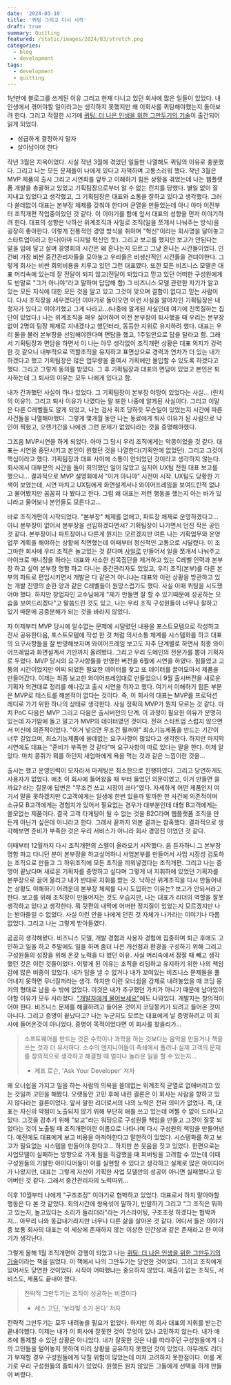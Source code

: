 ```yaml
---
date: '2024-03-10'
title: '퀴팅 그리고 다시 시작'
draft: true
summary: Quitting
featured: /static/images/2024/03/stretch.png
categories:
  - blog
  - development
tags:
  - development
  - quitting
---
```


1년만에 블로그를 쓰게된 이유 그리고 현재 다니고 있던 회사에 많은 일들이 있었다. 내인생에서 겪어야할 일이라고는 생각하지 못했지만 왜 이회사를 퀴팅해야했는지 돌아보려 한다. 그리고 적절한 시기에 [퀴팅: 더 나은 인생을 위한 그만두기의 기술](https://www.aladin.co.kr/shop/wproduct.aspx?itemid=332273102)이 출간되어 읽게 되었다.

- 성급하게 결정하지 말자
- 살아남아야 한다

작년 3월은 지옥이었다. 사실 작년 3월에 겪었던 일들만 나열해도 퀴팅의 이유로 충분했다. 그리고 나는 모든 문제들이 나에게 있다고 자책하며 고통스러워 했다. 작년 3월은 MVP 제품의 출시 그리고 시연회를 앞두고 이해하기 힘든 상황을 겪었는데 나는 웹플랫폼 개발을 총괄하고 있었고 기획팀장으로부터 알 수 없는 린치를 당했다. 별일 없이 잘 지내고 있었다고 생각했고, 그 기획팀장은 대표와 소통을 잘하고 있다고 생각했다. 그러다 쓸데없이 대표는 본부장 체제를 갖춰야 한다며 균열을 만들었는데 아니 아마 이전부터 조직개편 작업중이었던 것 같다. 이 이야기를 함에 앞서 대표의 성향을 먼저 이야기하려 한다. 대표의 성향은 낙하산 위계조직과 사일로 조직(일을 쪼개서 나눠주는 방식)을 굉장히 좋아한다. 이렇게 전통적인 경영 방식을 취하며 "혁신"이라는 회사명을 달아놓고 스타트업이라고 한다(아마 디지털 혁신인 듯). 그리고 보고를 했지만 보고가 안된다는 말을 입에 달고 살며 경영회의 시간은 왜 혼나는지 모르고 그냥 혼나는 시간들이었다. 인건비 가장 비싼 중간관리자들을 모아놓고 우리들은 비생산적인 시간들을 견뎌야한다. 그렇게 회사는 비싼 회의비용을 치루고 있던 그런 대표였다. 또한 모든 비즈니스 모델은 대표 머리속에 있는데 잘 전달이 되지 않고(전달이 되었다고 믿고 있던 어떠한 구성원에게도 반말로 "그거 아니야"라고 말하며 답답해 함) 그 비즈니스 모델 관련한 자기가 알고 있는 모든 지식에 대한 모든 것을 알고 있고 그것이 맞으며 결함이 없다고 믿는 사람이다. 다시 조직장을 세우겠다던 이야기로 돌아오면 이런 사실을 알아차인 기획팀장은 내정자가 있다고 이야기했고 그게 나라고...(나중에 알게된 사실인데 여기에 친목질하는 집단이 있었다.) 나는 위계조직을 매우 싫어하며 이전 본부장이 퇴사했을 때 우리는 본부장없이 2명의 팀장 체제로 지내겠다고 했던터라, 동등한 지위로 유지하려 했다. 대표는 우리 둘을 불러 본부장을 선임해야한다며 면담을 했고, 1주일안으로 답을 달라고 함. 그래서 기획팀장과 면담을 하면서 이 나는 아무 생각없이 조직개편 상황은 대표 의지가 강력한 것 같으니 내부적으로 역할조직을 유지하고 표면상으로 경력과 연차가 더 있는 내가 하겠다고 했고 기획팀장은 많은 업무량을 줄여서 기획에만 몰입할 수 있도록 하겠다고 했다. 그리고 그렇게 동의를 받았다. 그 후 기획팀장과 대표의 면담이 있었고 본인은 퇴사하는데 그 퇴사의 이유는 모두 나에게 있다고 함.

내가 간과했던 사실이 하나 있었다. 그 기획팀장이 본부장 야망이 있었다는 사실... (린치의 이유?). 그리고 퇴사 이유가 나였다는 말 또한 나중에 알게된 사실이다. 그리고 이말은 다른 C레벨들도 알게 되었고, 나는 검사 취조 당하듯 무슨일이 있었는지 시간에 따른 사건들을 나열해야했다. 그렇게 몇개월 동안 나는 동료에게 퇴사 이유가 된 사람으로 낙인이 찍혔고, 오랜기간을 나에겐 그런 문제가 없었다라는 것을 증명해야했다.

그즈음 MVP시연을 하게 되었다. 아마 그 당시 우리 조직에게는 악몽이었을 것 같다. 대표는 시연을 중단시키고 본인이 원했던 것을 나열한다(기획안에 없었던). 그리고 그것이 핵심이라고 했다. 기획팀장과 대표 사이에 소통이 안되었던 것이라고 생각하지 않는다. 회사에서 대부분의 시간을 둘이 회의했던 일이 많았고 심지어 UX팀 전원 대표 보고를 했으니... 결과적으로 MVP 설명회에서 "이거 아니야" 시전이 시작. UX팀도 당황한 기색이 보였는데, 시연 마치고 UX팀에게 화면설계서나 와이어프레임을 보여드린적 없냐고 물어봤지만 꼼꼼히 다 봤다고 한다. 그럼 왜 대표는 저런 행동을 했는지 아는 바가 있냐라고 물어보니 본인들도 모른다고...

바로 조직개편이 시작되었다. "본부장" 체제를 없애고, 파트장 체제로 운영하겠다고... 아니 본부장이 없어서 본부장을 선임하겠다면서? 기획팀장이 나가면서 던진 작은 공인 것 같다. 본부장이나 파트장이나 다른게 뭔지는 모르겠지만 여튼 나는 기획업무와 운영업무 계획을 해야하는 상황에 직면했는데 이때부터 정신적인 고통으로 시달렸다. 이 조그마한 회사에 우리 조직은 놀고있는 것 같다며 [사일로](https://post.naver.com/viewer/postView.naver?volumeNo=30119590&memberNo=50538240) 만들어서 일을 쪼개서 나눠주고 마이크로 매니징을 하라는 대표와 사소한 친목집단을 제거하고 있는 C레벨 인력과 본부장 하고 싶어 본부장 명함 파고 다니는 중간관리자도 있었고, 우리 조직(본부)를 다른 본부의 파트로 편입시키면서 개발은 다 같은거 아니냐는 대표와 이런 상황을 방관하고 있는 개발 진영의 순한 양과 같은 C레벨들이 원망스럽기도 했다. 사실 이때 퀴팅을 시도했어야 했다. 하지만 창업자인 교수님에게 "제가 만들면 잘 할 수 있기때문에 성공하는 모습을 보여드리겠다"고 말씀드린 것도 있고, 나는 우리 조직 구성원들이 너무나 잘하고 있기 때문에 공중분해가 되는 것을 바라지 않았다.

자 이제부터 MVP 당시에 알수없는 문제에 시달렸던 내용을 포스트모템으로 작성하고 전사 공유한다음, 포스트모템에 작성 한 것 처럼 의사소통 체계를 시스템화를 하고 대표의 요구사항들을 잘 반영해보자며 와이어프레임 보고도 자주 단계별로 하면서 최종 와이어프레임과 화면설계서 기안까지 올려봤다. 그리고 우리 도메인의 전문가를 뽑아 기획자로 두었다. MVP 당시의 요구사항들을 반영한 버전을 6월에 시연을 하였다. 힘들었고 고통의 시간이었지만 어찌 되었든 필요한 데이터를 찾고 또 데이터를 끌어모아서 제품을 만들어갔다. 이제는 최종 보고한 와이어프레임대로 만들었으니 9월 출시버전을 새로운 기획자 의견대로 정리를 해나갔고 출시 시연을 하자고 했다. 여기서 이해하기 힘든 부분은 MVP로 테스트를 해본적이 없다는 것이다. 즉, 이 회사의 대표는 MVP를 프로덕션 레디로 가기 위한 하나의 상태로 생각한다. 사실 정확히 MVP가 뭔지 모르는 것 같다. 마치 PoC 다음은 MVP 그리고 다음은 출시버전의 단계. 이 과정이 필요한 이유가 분명히 있는데 자기맘에 들고 말고가 MVP의 데이터였던 것이다. 전혀 스타트업 스럽지 않으면서 미신에 의존적이었다. "이거 넣으면 무조건 될꺼야" 최소기능제품을 만드는 기간이 너무 길었으며, 최소기능제품에 쓸데없는 요구사항이 많았다고 생각한다. 하지만 마지막 시연에도 대표는 "준비가 부족한 것 같다"며 요구사항이 따로 있다는 말을 한다. 이제 알았다. 마치 콩쥐가 뭐를 하던지 새엄마에게 욕을 먹는 것과 같은 느낌이란 것을...

출시는 했고 운영인력이 모자라서 마케팅은 최소한으로 진행하였다. 그리고 당연하게도 사용자가 없었다. 애초 이 회사에 들어왔을 때 부터 들었던 의문이었고, 이거 만들면 쓸까요? 라는 질문에 답변은 "무조건 쓰고 시장이 크다"였다. 자세하게 어떤 제품인지 여기서 말을 못하겠지만 C고객에게는 일생에 한번 있을까 말까한 한 사건에 의존적이며 소규모 B고객에게는 경험치가 있어서 필요없는 경우가 대부분인데 대형 B고객에게는 쓸모없는 제품이다. 결국 고객 타게팅이 될 수 없는 것을 B2C라며 웹플랫폼 조직을 만든게 아닌가 싶은데 아니라고 한다. 그래서 끝까지 와본 결과는 참혹했다. 결과적으로 생각해보면 준비가 부족한 것은 우리 서비스가 아니라 회사 경영진 이었던 것 같다.

이때부터 12월까지 다시 조직개편의 스멜이 올라오기 시작했다. 음 듣자하니 그 본부장 명함 파고 다니던 분이 본부장을 하고싶어하니 사업본부를 만들어서 사업 시장성 검토하는 조직으로 만들고 그 하위조직에 모든 조직을 끼워넣겠다는 조직개편. 그리고 나는 증명이 끝났다며 새로온 기획자를 증명하고 싶다며 그렇게 내 지휘하에 있었던 기획자를 본부장으로 끌어 올리고 내가 반대로 지휘를 받는 것. 낙하산 위계조직을 다시 만들어내는 상황도 이해하기 어려운데 본부장 체제를 다시 도입하는 이유는? 보고가 안되서라고 한다. 보고를 위해 조직장이 만들어지는 것도 우습지만, 나는 대표가 리더의 역할을 잘못 생각하고 있다고 생각한다. 뭐 뒷편의 내막에 어떠한 정치질이 있었는지 모르겠지만 나는 받아들일 수 없었다. 사실 이런 안을 나에게 던진 것 자체가 나가라는 이야기나 다름 없었다. 그리고 나는 그렇게 받아들였다.

곰곰히 생각해봤다. 비즈니스 모델, 개발 경험과 사용자 경험에 집중하며 퇴근 후에도 고민하고 일을 하고 주말에도 일을 하며 좀더 나은 개선점과 환경을 구성하기 위해 그리고 구성원들의 성장을 위해 온갖 노력을 다 했던 이유. 사실 머리속에서 잠잘 때 빼고 생각했던 것은 이런 것들이었다. 이렇게 된 이유는 조직을 리딩하고 유지하기 위한 나의 책임감에 많은 비중이 있었다. 내가 답을 낼 수 없거나 내가 꼬여있는 비즈니스 문제들을 풀어내지 못하면 무너질꺼라는 생각. 하지만 이런 오너쉽을 강제로 내려놓았을 때 코딩 몽키의 형태로 남을 수 밖에 없었다. 이것은 내가 추구했던 가치가 아니기 때문에 남아있어야할 이유가 모두 사라졌다. ["개발자에게 물어보세요"](https://www.aladin.co.kr/shop/wproduct.aspx?ItemId=313405468&start=slayer)에도 나와있다. 개발자는 창의적이어야 한다. 비즈니스 문제를 해결하려고 들어온 것이지 코딩몽키가 되려고 들어온 것이 아니다. 그리고 증명이 끝났다고? 나는 누군지도 모르는 대표에게 날 증명하려고 이 회사에 들어온것이 아니었다. 증명이 목적이었다면 이 회사를 왔을리가...

> 소프트웨어를 만드는 것은 수학이나 과학을 하는 것보다는 음악을 만들거나 책을 쓰는 것과 더 유사하다.
> 소수의 엔지니어들이 족쇄에서 풀려나 실제 고객의 문제를 창의적으로 생각하고 해결할 때 얼마나 놀라운 일을 할 수 있는지...
>
> - 제프 로슨, 'Ask Your Developer' 저자

왜 오너쉽을 가지고 일을 하는 사람의 의욕을 쓸데없는 위계조직 균열로 없애버리고 있는 것일까 고민을 해봤다. 오랫동안 고민 후에 내린 결론은 이 회사는 사람을 향하고 있지 않다라는 결론이었다. 앞서 말한 리더로서의 나의 노력은 전혀 의미가 없었다. 즉, 대표는 자신의 약점이 노출되지 않기 위해 부단히 애를 쓰고 있는데 어쩔 수 없이 드러나고 있다. 그것을 감추기 위해 "보고"라는 워딩으로 구성원들 책임을 만들고 그것이 잘못 되었다는 것이 노출될 때 조직개편이란 이름으로 나타나며 다시 구성원의 책임을 만들어낸다. 예전에도 대표에게 보고 비용을 아껴야한다고 말한적이 있었다. 시스템화를 하고 보고가 필요없는 시스템을 만들어야 한다고... 하지만 쓴 웃음을 짓고 있었다. 한편으로는 사업모델이 실패하는 방향으로 가게 됨을 직감했을 때 피버팅을 고려할 수 있는데 이때 구성원들의 기발한 아이디어들이 이를 실현할 수 있다고 생각하고 실제로 많은 아이디어가 나왔지만, 대표는 그렇게 자신이 기획한 사업 모델만의 성공이 아니면 실패했다고 믿어버린 것 같다. 그래서 중간관리자의 노력따위...

이후 10월부터 나에게 "구조조정" 이야기로 협박하고 있었다. 대표로서 하지 말아야할 행동은 다 본 것 같았다. 회의시간에 쌍욕섞어 말하기, 반말하기 그리고 "그 조직은 뭐하고 있는지, 놀고있다는 소리가 들리더라"라는 가스라이팅, 구조조정 하겠다는 협박까지... 아무리 나와 동갑내기라지만 너무나 다른 삶을 살아온 것 같다. 어디서 들은 이야기중 보통 회사의 대표는 이 세상에 존재하지 않는 이상한 인간상과 같은 존재라고 한 이야기가 생각난다.

그렇게 올해 1월 조직개편이 강행이 되었고 나는 [퀴팅: 더 나은 인생을 위한 그만두기의 기술](https://www.aladin.co.kr/shop/wproduct.aspx?itemid=332273102)이라는 책을 읽었다. 이 책에서 나의 그만두기는 당연한 것이었다. 그리고 조직에게 있어서도 당연한 것이었다. 시작이 어떠했냐는 중요하지 않았다. 매출이 없는 조직도, 서비스도, 제품도 끝내야 했다.

> 전략적 그만두기는 조직이 성공하는 비결이다
>
> - 세스 고딘, '보라빛 소가 온다' 저자

전략적 그만두기는 모두 내려놓을 필요가 없었다. 하지만 이 회사 대표의 지휘를 받는건 끝내야했다. 이제는 내가 이 회사에 잘못한 것이 무엇이 있나 고민하지 않는다. 내가 애초에 통제할 수 있던 상황은 아니었다. 내가 잘못한 것은 나를 따라주던 구성원들에게 나의 고민들을 털어놓지 못하여 미리 상황을 공유하지 못했던 것이 있었다. 아무래도 리더가 부재할 경우 구성원들에게 닥칠 위험이 많았는데 미처 고려하지 못한점이다. 이를 계기로 우리 구성원들의 줄퇴사가 있었다. 원했든 원치 않았든 그들에게 선택을 하게 만들어 버렸다.
